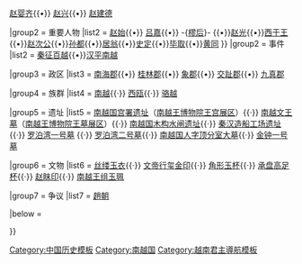 {{Navbox
|name  = 南越国
|title = [[南越国]]
|above = （[[前203年]] - [[前111年]]）
|titlestyle = 
|state = {{{state<includeonly>|collapsed</includeonly>}}}
|image=[[File:Jade_Burial_Suit_of_Zhao_Mo,_King_of_Nanyue.jpg|150px|南越文王墓出土的丝缕玉衣]]</br>[[File:Western_Han_Bronze_Drum_with_Flying_Egret_Pattern_1a.jpg|150px|罗泊湾一号墓出土的翔鹭纹铜鼓]]

|group1 = 人物
|list1  = {{Navbox|child
|evenodd = swap
|group1 = [[南越国君主世系图|南越国君主]]
|list1 = [[赵佗]]{{•}} [[赵眜]]{{•}} [[赵婴齐 (南越国)|赵婴齐]]{{•}} [[赵兴]]{{•}} [[赵建德]]

|group2 = 重要人物
|list2 = [[赵始]]{{•}} [[吕嘉 (南越国)|吕嘉]]{{•}} -{[[樛后]]}- {{•}}[[赵光]]{{•}}[[西于王]]{{•}}[[赵次公]]{{•}}[[孙都]]{{•}}[[居翁]]{{•}}[[史定]]{{•}}[[毕取]]{{•}}[[黄同]]
}}
|group2 = 事件
|list2  = [[秦征百越]]{{•}}[[汉平南越]]

|group3 = 政区
|list3  = [[南海郡 (中国)|南海郡]]{{•}} [[鬱林郡|桂林郡]]{{•}} [[象郡]]{{•}} [[交趾郡]]{{•}} [[九真郡]]

|group4 = 族群
|list4  = [[南越人|南越]]{{·}} [[西瓯]]{{·}} [[骆越]]

|group5 = 遗址
|list5  = [[南越国宫署遗址]]（[[南越王博物院王宫展区]]）{{·}} [[南越文王墓]]（[[南越王博物院王墓展区]]）{{·}} [[南越国木构水闸遗址]]{{·}} [[秦汉造船工场遗址]]{{·}} [[罗泊湾一号墓]] {{·}} [[罗泊湾二号墓]]{{·}} [[南越国人字顶分室大墓]]{{·}} [[金钟一号墓]]

|group6 = 文物
|list6  = [[丝缕玉衣]]{{·}} [[文帝行玺金印]]{{·}} [[角形玉杯]]{{·}} [[承盘高足杯]]{{·}} [[赵眜印]]{{·}} [[南越王组玉珮]]

|group7 = 争议
|list7  = [[趙朝]]

|below = 

}}<noinclude>
[[Category:中国历史模板]]
[[Category:南越国]]
[[Category:越南君主導航模板]]
</noinclude>